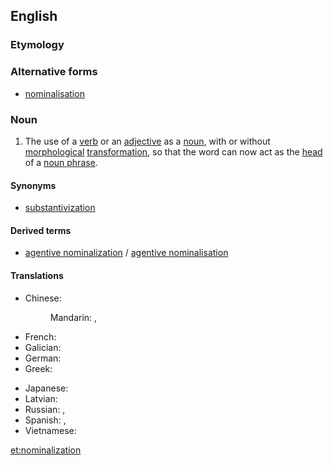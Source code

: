 ==English==
{{wikipedia}}

===Etymology===
{{suffix|nominal|ization|lang=en}}

===Alternative forms===
* [[nominalisation]] {{qualifier|Non-Oxford British spelling}}

===Noun===
{{en-noun}} {{tcx|American spelling|Oxford British spelling|lang=en}}

# {{context|linguistics|lang=en}} The use of a [[verb]] or an [[adjective]] as a [[noun]], with or without [[morphological]] [[transformation]], so that the word can now act as the [[head]] of a [[noun phrase]].

====Synonyms====
* [[substantivization]]

====Derived terms====
* [[agentive nominalization]] / [[agentive nominalisation]]

====Translations====
{{trans-top|use of a verb or an adjective as a noun}}
* Chinese:
*: Mandarin: {{t|cmn|名詞化|sc=Hani}}, {{t+|cmn|名词化|tr=míngcíhuà|sc=Hani}}
* French: {{t+|fr|substantivation|f}}
* Galician: {{t+|gl|substantivación|f}}
* German: {{t+|de|Substantivierung|f}}
* Greek: {{t+|el|ουσιαστικοποίηση|f|sc=Grek}}
{{trans-mid}}
* Japanese: {{t|ja|名詞化|tr=めいしか, meishika}}
* Latvian: {{t|lv|nominalizācija|f}}
* Russian: {{t+|ru|субстантивация|f|tr=substantivácija}}, {{t+|ru|номинализация|f|tr=nominalizácija}}
* Spanish: {{t+|es|substantivación|f}}, {{t+|es|nominalización|f}}
* Vietnamese: {{t|vi|danh từ hoá}}
{{trans-bottom}}

[[et:nominalization]]